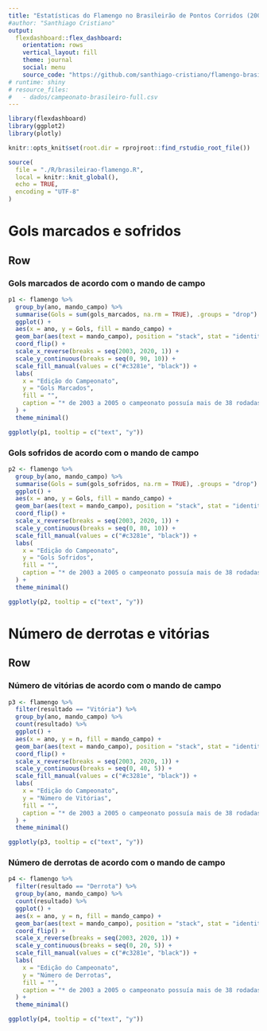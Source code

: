 ```yaml
---
title: "Estatísticas do Flamengo no Brasileirão de Pontos Corridos (2003-2020)"
#author: "Santhiago Cristiano"
output: 
  flexdashboard::flex_dashboard:
    orientation: rows
    vertical_layout: fill
    theme: journal
    social: menu
    source_code: "https://github.com/santhiago-cristiano/flamengo-brasileirao-flexdashboard"
# runtime: shiny
# resource_files:
#   - dados/campeonato-brasileiro-full.csv
---
```

<style>
.navbar {
  background-color:#c3281e;
}
</style>

```r
library(flexdashboard)
library(ggplot2)
library(plotly)

knitr::opts_knit$set(root.dir = rprojroot::find_rstudio_root_file())
```

```r
source(
  file = "./R/brasileirao-flamengo.R",
  local = knitr::knit_global(),
  echo = TRUE, 
  encoding = "UTF-8"
)
```

Gols marcados e sofridos
=========================

Row {data-width=1000}
-----------------------------------------------------------------------

### Gols marcados de acordo com o mando de campo

```r
p1 <- flamengo %>%
  group_by(ano, mando_campo) %>% 
  summarise(Gols = sum(gols_marcados, na.rm = TRUE), .groups = "drop") %>% 
  ggplot() +
  aes(x = ano, y = Gols, fill = mando_campo) + 
  geom_bar(aes(text = mando_campo), position = "stack", stat = "identity") +
  coord_flip() +
  scale_x_reverse(breaks = seq(2003, 2020, 1)) +
  scale_y_continuous(breaks = seq(0, 90, 10)) + 
  scale_fill_manual(values = c("#c3281e", "black")) +
  labs(
    x = "Edição do Campeonato",
    y = "Gols Marcados",
    fill = "",
    caption = "* de 2003 a 2005 o campeonato possuía mais de 38 rodadas."
  ) + 
  theme_minimal()

ggplotly(p1, tooltip = c("text", "y"))
```

### Gols sofridos de acordo com o mando de campo

```r
p2 <- flamengo %>%
  group_by(ano, mando_campo) %>% 
  summarise(Gols = sum(gols_sofridos, na.rm = TRUE), .groups = "drop") %>% 
  ggplot() +
  aes(x = ano, y = Gols, fill = mando_campo) + 
  geom_bar(aes(text = mando_campo), position = "stack", stat = "identity") +
  coord_flip() +
  scale_x_reverse(breaks = seq(2003, 2020, 1)) +
  scale_y_continuous(breaks = seq(0, 80, 10)) + 
  scale_fill_manual(values = c("#c3281e", "black")) +
  labs(
    x = "Edição do Campeonato",
    y = "Gols Sofridos",
    fill = "",
    caption = "* de 2003 a 2005 o campeonato possuía mais de 38 rodadas."
  ) + 
  theme_minimal()

ggplotly(p2, tooltip = c("text", "y"))
```

Número de derrotas e vitórias
=========================

Row {data-width=1000}
-----------------------------------------------------------------------

### Número de vitórias de acordo com o mando de campo

```r
p3 <- flamengo %>% 
  filter(resultado == "Vitória") %>% 
  group_by(ano, mando_campo) %>% 
  count(resultado) %>% 
  ggplot() + 
  aes(x = ano, y = n, fill = mando_campo) +
  geom_bar(aes(text = mando_campo), position = "stack", stat = "identity") +
  coord_flip() +
  scale_x_reverse(breaks = seq(2003, 2020, 1)) +
  scale_y_continuous(breaks = seq(0, 40, 5)) +
  scale_fill_manual(values = c("#c3281e", "black")) +
  labs(
    x = "Edição do Campeonato",
    y = "Número de Vitórias",
    fill = "",
    caption = "* de 2003 a 2005 o campeonato possuía mais de 38 rodadas."
  ) +
  theme_minimal()

ggplotly(p3, tooltip = c("text", "y"))
```

### Número de derrotas de acordo com o mando de campo

```r
p4 <- flamengo %>% 
  filter(resultado == "Derrota") %>% 
  group_by(ano, mando_campo) %>% 
  count(resultado) %>% 
  ggplot() + 
  aes(x = ano, y = n, fill = mando_campo) +
  geom_bar(aes(text = mando_campo), position = "stack", stat = "identity") +
  coord_flip() +
  scale_x_reverse(breaks = seq(2003, 2020, 1)) +
  scale_y_continuous(breaks = seq(0, 20, 5)) +
  scale_fill_manual(values = c("#c3281e", "black")) +
  labs(
    x = "Edição do Campeonato",
    y = "Número de Derrotas",
    fill = "",
    caption = "* de 2003 a 2005 o campeonato possuía mais de 38 rodadas."
  ) +
  theme_minimal()

ggplotly(p4, tooltip = c("text", "y"))
```

